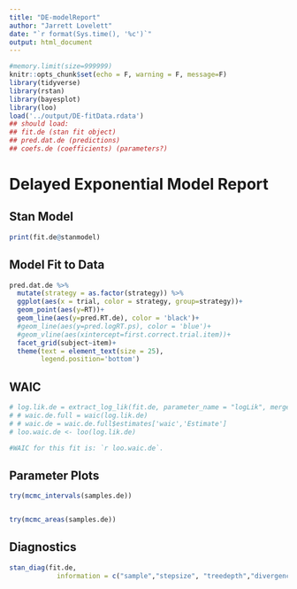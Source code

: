 ```yaml
---
title: "DE-modelReport"
author: "Jarrett Lovelett"
date: "`r format(Sys.time(), '%c')`"
output: html_document
---
```


```r
#memory.limit(size=999999)
knitr::opts_chunk$set(echo = F, warning = F, message=F)
library(tidyverse)
library(rstan)
library(bayesplot)
library(loo)
load('../output/DE-fitData.rdata')
## should load:
## fit.de (stan fit object)
## pred.dat.de (predictions)
## coefs.de (coefficients) (parameters?)
```

# Delayed Exponential Model Report

## Stan Model
```r
print(fit.de@stanmodel)
```

## Model Fit to Data 
```r
pred.dat.de %>%
  mutate(strategy = as.factor(strategy)) %>%
  ggplot(aes(x = trial, color = strategy, group=strategy))+
  geom_point(aes(y=RT))+
  geom_line(aes(y=pred.RT.de), color = 'black')+
  #geom_line(aes(y=pred.logRT.ps), color = 'blue')+
  #geom_vline(aes(xintercept=first.correct.trial.item))+
  facet_grid(subject~item)+
  theme(text = element_text(size = 25),
        legend.position='bottom')
```

## WAIC
```r
# log.lik.de = extract_log_lik(fit.de, parameter_name = "logLik", merge_chains = TRUE)
# # waic.de.full = waic(log.lik.de)
# # waic.de = waic.de.full$estimates['waic','Estimate']
# loo.waic.de <- loo(log.lik.de)

#WAIC for this fit is: `r loo.waic.de`.
```

## Parameter Plots
```r
try(mcmc_intervals(samples.de))


try(mcmc_areas(samples.de))
```

## Diagnostics
```r
stan_diag(fit.de,
            information = c("sample","stepsize", "treedepth","divergence"))
```

